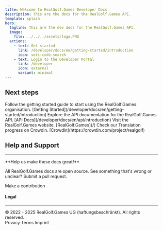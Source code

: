 ```yaml
---
title: Welcome to RealGolf.Games Developer Docs
description: This are the docs for the RealGolf.Games API.
template: splash
hero:
  tagline: This are the dev docs for the RealGolf.Games API.
  image:
    file: ../../../assets/logo.PNG
  actions:
    - text: Get started
      link: /developer/docs/en/getting-started/introduction
      icon: seti:code-search
    - text: Login to the Developer Portal
      link: /developer
      icon: external
      variant: minimal
---
```



## Next steps

<CardGrid stagger>
  <Card title="Getting Started" icon="seti:code-search">
    Follow the getting started guide to start using the RealGolf.Games organisation. [Getting
    Started](/developer/docs/en/getting-started/introduction)
  </Card>
  <Card title="API" icon="open-book">
    Explore the API documentation for the RealGolf.Games API. [API
    Docs](/developer/docs/en/api/introduction)
  </Card>
  <Card title="RealGolf.Games" icon="external">
    Visit the RealGolf.Games website. [RealGolf.Games](/)
  </Card>
  <Card title="Crowdin Translation" icon="translate">
    Check our Translation progress on Crowdin. [Crowdin](https://crowdin.com/project/realgolf)
  </Card>
</CardGrid>

## Help and Support

---

<div className="docs-help-box">
**Help us make these docs great!**

All RealGolf.Games docs are open source. See something that's wrong or unclear? Submit a pull request.

<LinkButton variant="primary" href="https://github.com/realgolfgames/docs " icon="pencil">
  Make a contribution
</LinkButton>
</div>

#### Legal

---

<div className="docs-legal">
  © 2022 - 2025 RealGolf.Games UG (haftungsbeschränkt). All rights reserved. &nbsp;
  <div className="docs-legal-links">
    <LinkButton
      variant="minimal"
      href="/privacy"
      style={{
        padding: "0",
        margin: "0",
        marginBlock: "0",
        color: "inherit",
        textDecoration: "underline",
      }}
    >
      Privacy
    </LinkButton>
    <LinkButton
      variant="minimal"
      href="/terms"
      style={{
        padding: "0",
        margin: "0",
        marginBlock: "0",
        color: "inherit",
        textDecoration: "underline",
      }}
    >
      Terms
    </LinkButton>
    <LinkButton
      variant="minimal"
      href="/imprint"
      style={{
        padding: "0",
        margin: "0",
        marginBlock: "0",
        color: "inherit",
        textDecoration: "underline",
      }}
    >
      Imprint
    </LinkButton>
  </div>
</div>
